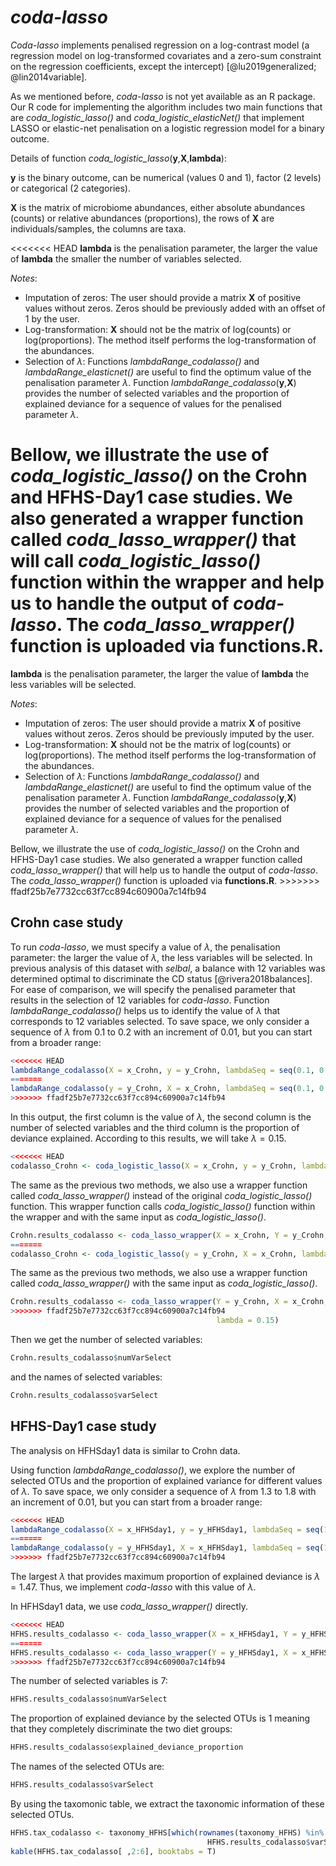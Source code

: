 # *coda-lasso* {#coda}

*Coda-lasso* implements penalised regression on a log-contrast model (a regression model on log-transformed covariates and a zero-sum constraint on the regression coefficients, except the intercept) [@lu2019generalized; @lin2014variable]. 

As we mentioned before, *coda-lasso* is not yet available as an R package. Our R code for implementing the algorithm includes two main functions that are *coda_logistic_lasso()* and *coda_logistic_elasticNet()* that implement LASSO or elastic-net penalisation on a logistic regression model for a binary outcome. 

Details of function *coda_logistic_lasso*(**y**,**X**,**lambda**):

**y** is the binary outcome, can be numerical (values 0 and 1), factor (2 levels) or categorical (2 categories).

**X** is the matrix of microbiome abundances, either absolute abundances (counts) or relative abundances (proportions), the rows of **X** are individuals/samples, the columns are taxa.

<<<<<<< HEAD
**lambda** is the penalisation parameter, the larger the value of **lambda** the smaller the number of variables selected.

*Notes*: 

* Imputation of zeros: The user should provide a matrix **X** of positive values without zeros. Zeros should be previously added with an offset of 1 by the user. 
* Log-transformation: **X** should not be the matrix of log(counts) or log(proportions). The method itself performs the log-transformation of the abundances.
* Selection of $\lambda$: Functions *lambdaRange_codalasso()* and *lambdaRange_elasticnet()* are useful to find the optimum value of the penalisation parameter $\lambda$. Function *lambdaRange_codalasso*(**y**,**X**) provides the number of selected variables and the proportion of explained deviance for a sequence of values for the penalised parameter $\lambda$.

Bellow, we illustrate the use of *coda_logistic_lasso()* on the Crohn and HFHS-Day1 case studies. We also generated a wrapper function called *coda_lasso_wrapper()* that will call *coda_logistic_lasso()* function within the wrapper and help us to handle the output of *coda-lasso*. The *coda_lasso_wrapper()* function is uploaded via **functions.R**.
=======
**lambda** is the penalisation parameter, the larger the value of **lambda** the less variables will be selected.

*Notes*: 

* Imputation of zeros: The user should provide a matrix **X** of positive values without zeros. Zeros should be previously imputed by the user. 
* Log-transformation: **X** should not be the matrix of log(counts) or log(proportions). The method itself performs the log-transformation of the abundances.
* Selection of $\lambda$: Functions *lambdaRange_codalasso()* and *lambdaRange_elasticnet()* are useful to find the optimum value of the penalisation parameter $\lambda$. Function *lambdaRange_codalasso*(**y**,**X**) provides the number of selected variables and the proportion of explained deviance for a sequence of values for the penalised parameter $\lambda$.

Bellow, we illustrate the use of *coda_logistic_lasso()* on the Crohn and HFHS-Day1 case studies. We also generated a wrapper function called *coda_lasso_wrapper()* that will help us to handle the output of *coda-lasso*. The *coda_lasso_wrapper()* function is uploaded via **functions.R**.
>>>>>>> ffadf25b7e7732cc63f7cc894c60900a7c14fb94


## Crohn case study

To run *coda-lasso*, we must specify a value of $\lambda$, the penalisation parameter: the larger the value of $\lambda$, the less variables will be selected. In previous analysis of this dataset with *selbal*, a balance with 12 variables was determined optimal to discriminate the CD status [@rivera2018balances]. For ease of comparison, we will specify the penalised parameter that results in the selection of 12 variables for *coda-lasso*. Function *lambdaRange_codalasso()* helps us to identify the value of $\lambda$ that corresponds to 12 variables selected. To save space, we only consider a sequence of $\lambda$ from 0.1 to 0.2 with an increment of 0.01, but you can start from a broader range: 

```r
<<<<<<< HEAD
lambdaRange_codalasso(X = x_Crohn, y = y_Crohn, lambdaSeq = seq(0.1, 0.2, 0.01))
=======
lambdaRange_codalasso(y = y_Crohn, X = x_Crohn, lambdaSeq = seq(0.1, 0.2, 0.01))
>>>>>>> ffadf25b7e7732cc63f7cc894c60900a7c14fb94
```

In this output, the first column is the value of $\lambda$, the second column is the number of selected variables and the third column is the proportion of deviance explained.  According to this results, we will take $\lambda = 0.15$. 

```r
<<<<<<< HEAD
codalasso_Crohn <- coda_logistic_lasso(X = x_Crohn, y = y_Crohn, lambda = 0.15)
```

The same as the previous two methods, we also use a wrapper function called *coda_lasso_wrapper()* instead of the original *coda_logistic_lasso()* function. This wrapper function calls *coda_logistic_lasso()* function within the wrapper and with the same input as *coda_logistic_lasso()*.

```r
Crohn.results_codalasso <- coda_lasso_wrapper(X = x_Crohn, Y = y_Crohn, 
=======
codalasso_Crohn <- coda_logistic_lasso(y = y_Crohn, X = x_Crohn, lambda = 0.15)
```

The same as the previous two methods, we also use a wrapper function called *coda_lasso_wrapper()* with the same input as *coda_logistic_lasso()*.

```r
Crohn.results_codalasso <- coda_lasso_wrapper(Y = y_Crohn, X = x_Crohn, 
>>>>>>> ffadf25b7e7732cc63f7cc894c60900a7c14fb94
                                              lambda = 0.15)
```

Then we get the number of selected variables:

```r
Crohn.results_codalasso$numVarSelect
```

and the names of selected variables:

```r
Crohn.results_codalasso$varSelect
```


## HFHS-Day1 case study

The analysis on HFHSday1 data is similar to Crohn data.

Using function *lambdaRange_codalasso()*, we explore the number of selected OTUs and the proportion of explained variance for different values of $\lambda$. To save space, we only consider a sequence of $\lambda$ from 1.3 to 1.8 with an increment of 0.01, but you can start from a broader range: 

```r
<<<<<<< HEAD
lambdaRange_codalasso(X = x_HFHSday1, y = y_HFHSday1, lambdaSeq = seq(1.3, 1.8, 0.01))
=======
lambdaRange_codalasso(y = y_HFHSday1, X = x_HFHSday1, lambdaSeq = seq(1.3, 1.8, 0.01))
>>>>>>> ffadf25b7e7732cc63f7cc894c60900a7c14fb94
```

The largest $\lambda$ that provides maximum proportion of explained deviance is $\lambda = 1.47$. Thus, we implement *coda-lasso* with this value of $\lambda$. 

In HFHSday1 data, we use *coda_lasso_wrapper()* directly.


```r
<<<<<<< HEAD
HFHS.results_codalasso <- coda_lasso_wrapper(X = x_HFHSday1, Y = y_HFHSday1, lambda = 1.47) 
=======
HFHS.results_codalasso <- coda_lasso_wrapper(Y = y_HFHSday1, X = x_HFHSday1, lambda = 1.47) 
>>>>>>> ffadf25b7e7732cc63f7cc894c60900a7c14fb94
```

The number of selected variables is 7: 

```r
HFHS.results_codalasso$numVarSelect
```

The proportion of explained deviance by the selected OTUs is 1 meaning that they completely discriminate the two diet groups: 

```r
HFHS.results_codalasso$explained_deviance_proportion
```

The names of the selected OTUs are: 

```r
HFHS.results_codalasso$varSelect
```

By using the taxomonic table, we extract the taxonomic information of these selected OTUs.

```r
HFHS.tax_codalasso <- taxonomy_HFHS[which(rownames(taxonomy_HFHS) %in% 
                                            HFHS.results_codalasso$varSelect), ]
kable(HFHS.tax_codalasso[ ,2:6], booktabs = T)
```
